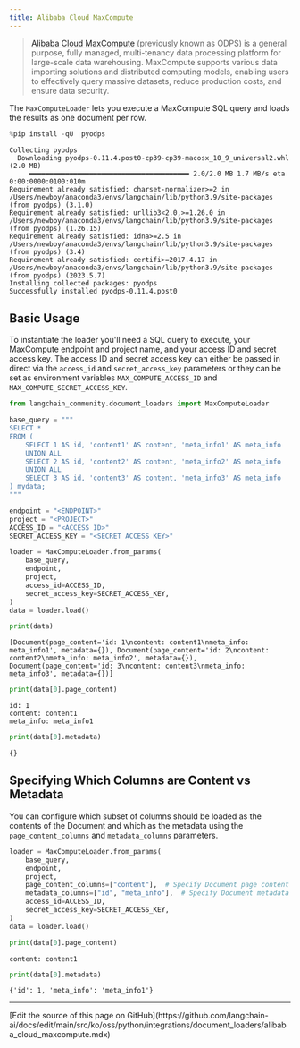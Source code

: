 ```yaml
---
title: Alibaba Cloud MaxCompute
---
```


>[Alibaba Cloud MaxCompute](https://www.alibabacloud.com/product/maxcompute) (previously known as ODPS) is a general purpose, fully managed, multi-tenancy data processing platform for large-scale data warehousing. MaxCompute supports various data importing solutions and distributed computing models, enabling users to effectively query massive datasets, reduce production costs, and ensure data security.

The `MaxComputeLoader` lets you execute a MaxCompute SQL query and loads the results as one document per row.

```python
%pip install -qU  pyodps
```

```output
Collecting pyodps
  Downloading pyodps-0.11.4.post0-cp39-cp39-macosx_10_9_universal2.whl (2.0 MB)
     ━━━━━━━━━━━━━━━━━━━━━━━━━━━━━━━━━━━━━━━━ 2.0/2.0 MB 1.7 MB/s eta 0:00:0000:0100:010m
Requirement already satisfied: charset-normalizer>=2 in /Users/newboy/anaconda3/envs/langchain/lib/python3.9/site-packages (from pyodps) (3.1.0)
Requirement already satisfied: urllib3<2.0,>=1.26.0 in /Users/newboy/anaconda3/envs/langchain/lib/python3.9/site-packages (from pyodps) (1.26.15)
Requirement already satisfied: idna>=2.5 in /Users/newboy/anaconda3/envs/langchain/lib/python3.9/site-packages (from pyodps) (3.4)
Requirement already satisfied: certifi>=2017.4.17 in /Users/newboy/anaconda3/envs/langchain/lib/python3.9/site-packages (from pyodps) (2023.5.7)
Installing collected packages: pyodps
Successfully installed pyodps-0.11.4.post0
```

## Basic Usage

To instantiate the loader you'll need a SQL query to execute, your MaxCompute endpoint and project name, and your access ID and secret access key. The access ID and secret access key can either be passed in direct via the `access_id` and `secret_access_key` parameters or they can be set as environment variables `MAX_COMPUTE_ACCESS_ID` and `MAX_COMPUTE_SECRET_ACCESS_KEY`.

```python
from langchain_community.document_loaders import MaxComputeLoader
```

```python
base_query = """
SELECT *
FROM (
    SELECT 1 AS id, 'content1' AS content, 'meta_info1' AS meta_info
    UNION ALL
    SELECT 2 AS id, 'content2' AS content, 'meta_info2' AS meta_info
    UNION ALL
    SELECT 3 AS id, 'content3' AS content, 'meta_info3' AS meta_info
) mydata;
"""
```

```python
endpoint = "<ENDPOINT>"
project = "<PROJECT>"
ACCESS_ID = "<ACCESS ID>"
SECRET_ACCESS_KEY = "<SECRET ACCESS KEY>"
```

```python
loader = MaxComputeLoader.from_params(
    base_query,
    endpoint,
    project,
    access_id=ACCESS_ID,
    secret_access_key=SECRET_ACCESS_KEY,
)
data = loader.load()
```

```python
print(data)
```

```output
[Document(page_content='id: 1\ncontent: content1\nmeta_info: meta_info1', metadata={}), Document(page_content='id: 2\ncontent: content2\nmeta_info: meta_info2', metadata={}), Document(page_content='id: 3\ncontent: content3\nmeta_info: meta_info3', metadata={})]
```

```python
print(data[0].page_content)
```

```output
id: 1
content: content1
meta_info: meta_info1
```

```python
print(data[0].metadata)
```

```output
{}
```

## Specifying Which Columns are Content vs Metadata

You can configure which subset of columns should be loaded as the contents of the Document and which as the metadata using the `page_content_columns` and `metadata_columns` parameters.

```python
loader = MaxComputeLoader.from_params(
    base_query,
    endpoint,
    project,
    page_content_columns=["content"],  # Specify Document page content
    metadata_columns=["id", "meta_info"],  # Specify Document metadata
    access_id=ACCESS_ID,
    secret_access_key=SECRET_ACCESS_KEY,
)
data = loader.load()
```

```python
print(data[0].page_content)
```

```output
content: content1
```

```python
print(data[0].metadata)
```

```output
{'id': 1, 'meta_info': 'meta_info1'}
```

---

<Callout icon="pen-to-square" iconType="regular">
  [Edit the source of this page on GitHub](https://github.com/langchain-ai/docs/edit/main/src/ko/oss/python/integrations/document_loaders/alibaba_cloud_maxcompute.mdx)
</Callout>
